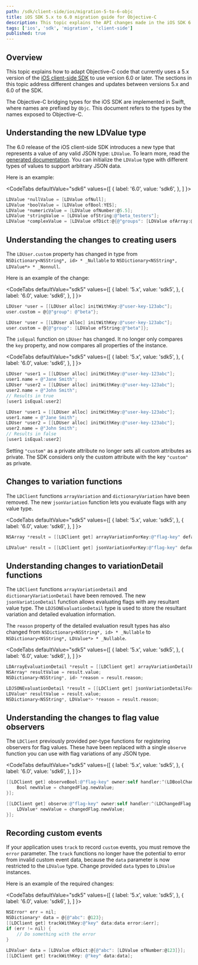 ```yaml
---
path: /sdk/client-side/ios/migration-5-to-6-objc
title: iOS SDK 5.x to 6.0 migration guide for Objective-C
description: This topic explains the API changes made in the iOS SDK 6 release and how to migrate to that version.
tags: ['ios', 'sdk', 'migration', 'client-side']
published: true
---
```


## Overview

This topic explains how to adapt Objective-C code that currently uses a 5.x version of the [iOS client-side SDK](/sdk/client-side/ios) to use version 6.0 or later. The sections in this topic address different changes and updates between versions 5.x and 6.0 of the SDK.

The Objective-C bridging types for the iOS SDK are implemented in Swift, where names are prefixed by `Objc`. This document refers to the types by the names exposed to Objective-C.

## Understanding the new LDValue type

The 6.0 release of the iOS client-side SDK introduces a new type that represents a value of any valid JSON type: `LDValue`. To learn more, read the [generated documentation](https://launchdarkly.github.io/ios-client-sdk/Classes/ObjcLDValue.html). You can initialize the `LDValue` type with different types of values to support arbitrary JSON data. 

Here is an example:

<CodeTabs
  defaultValue="sdk6"
  values={[
    { label: '6.0', value: 'sdk6', },
  ]
}>
<CodeTabItem value="sdk6">

```objectivec
LDValue *nullValue = [LDValue ofNull];
LDValue *boolValue = [LDValue ofBool:YES];
LDValue *numericValue = [LDValue ofNumber:@5.5];
LDValue *stringValue = [LDValue ofString:@"beta_testers"];
LDValue *complexValue = [LDValue ofDict:@{@"groups": [LDValue ofArray:@[[LDValue ofBool:YES]]]}];
```

</CodeTabItem>
</CodeTabs>

## Understanding the changes to creating users

The `LDUser.custom` property has changed in type from `NSDictionary<NSString*, id> * _Nullable` to `NSDictionary<NSString*, LDValue*> * _Nonnull`.

Here is an example of the change:

<CodeTabs
  defaultValue="sdk5"
  values={[
    { label: '5.x', value: 'sdk5', },
    { label: '6.0', value: 'sdk6', },
  ]
}>
<CodeTabItem value="sdk5">

```objectivec
LDUser *user = [[LDUser alloc] initWithKey:@"user-key-123abc"];
user.custom = @{@"group": @"beta"};
```

</CodeTabItem>
<CodeTabItem value="sdk6">

```objectivec
LDUser *user = [[LDUser alloc] initWithKey:@"user-key-123abc"];
user.custom = @{@"group": [LDValue ofString:@"beta"]};
```

</CodeTabItem>
</CodeTabs>

The `isEqual` function on `LDUser` has changed. It no longer only compares the `key` property, and now compares all properties of the instance.

<CodeTabs
  defaultValue="sdk5"
  values={[
    { label: '5.x', value: 'sdk5', },
    { label: '6.0', value: 'sdk6', },
  ]
}>
<CodeTabItem value="sdk5">

```objectivec
LDUser *user1 = [[LDUser alloc] initWithKey:@"user-key-123abc"];
user1.name = @"Jane Smith";
LDUser *user2 = [[LDUser alloc] initWithKey:@"user-key-123abc"];
user2.name = @"John Smith";
// Results in true
[user1 isEqual:user2]
```

</CodeTabItem>
<CodeTabItem value="sdk6">

```objectivec
LDUser *user1 = [[LDUser alloc] initWithKey:@"user-key-123abc"];
user1.name = @"Jane Smith";
LDUser *user2 = [[LDUser alloc] initWithKey:@"user-key-123abc"];
user2.name = @"John Smith";
// Results in false
[user1 isEqual:user2]
```

</CodeTabItem>
</CodeTabs>

Setting `"custom"` as a private attribute no longer sets all custom attributes as private. The SDK considers only the custom attribute with the key `"custom"` as private.

## Changes to variation functions

The `LDClient` functions `arrayVariation` and `dictionaryVariation` have been removed. The new `jsonVariation` function lets you evaluate flags with any value type.

<CodeTabs
  defaultValue="sdk5"
  values={[
    { label: '5.x', value: 'sdk5', },
    { label: '6.0', value: 'sdk6', },
  ]
}>
<CodeTabItem value="sdk5">

```objectivec
NSArray *result = [[LDClient get] arrayVariationForKey:@"flag-key" defaultValue:@[]];
```

</CodeTabItem>
<CodeTabItem value="sdk6">

```objectivec
LDValue* result = [[LDClient get] jsonVariationForKey:@"flag-key" defaultValue:[LDValue ofArray:@[]]];
```

</CodeTabItem>
</CodeTabs>

## Understanding changes to variationDetail functions

The `LDClient` functions `arrayVariationDetail` and `dictionaryVariationDetail` have been removed. The new `jsonVariationDetail` function allows evaluating flags with any resultant value type. The `LDJSONEvaluationDetail` type is used to store the resultant variation and detailed evaluation information. 

The `reason` property of the detailed evaluation result types has also changed from `NSDictionary<NSString*, id> * _Nullable` to `NSDictionary<NSString*, LDValue*> * _Nullable`.

<CodeTabs
  defaultValue="sdk5"
  values={[
    { label: '5.x', value: 'sdk5', },
    { label: '6.0', value: 'sdk6', },
  ]
}>
<CodeTabItem value="sdk5">

```objectivec
LDArrayEvaluationDetail *result = [[LDClient get] arrayVariationDetailForKey:@"flag-key" defaultValue:@[]];
NSArray* resultValue = result.value;
NSDictionary<NSString*, id> *reason = result.reason;
```

</CodeTabItem>
<CodeTabItem value="sdk6">

```objectivec
LDJSONEvaluationDetail *result = [[LDClient get] jsonVariationDetailForKey:@"flag-key" defaultValue:[LDValue ofArray:@[]]];
LDValue* resultValue = result.value;
NSDictionary<NSString*, LDValue*> *reason = result.reason;
```

</CodeTabItem>
</CodeTabs>

## Understanding the changes to flag value observers

The `LDClient` previously provided per-type functions for registering observers for flag values. These have been replaced with a single `observe` function you can use with flag variations of any JSON type.

<CodeTabs
  defaultValue="sdk5"
  values={[
    { label: '5.x', value: 'sdk5', },
    { label: '6.0', value: 'sdk6', },
  ]
}>
<CodeTabItem value="sdk5">

```objectivec
[[LDClient get] observeBool:@"flag-key" owner:self handler:^(LDBoolChangedFlag * _Nonnull changedFlag) {
    Bool newValue = changedFlag.newValue;
}];
```

</CodeTabItem>
<CodeTabItem value="sdk6">

```objectivec
[[LDClient get] observe:@"flag-key" owner:self handler:^(LDChangedFlag * _Nonnull changedFlag) {
    LDValue* newValue = changedFlag.newValue;
}];
```

</CodeTabItem>
</CodeTabs>

## Recording custom events

If your application uses `track` to record `custom` events, you must remove the `error` parameter. The `track` functions no longer have the potential to error from invalid custom event data, because the `data` parameter is now restricted to the `LDValue` type. Change provided `data` types to `LDValue` instances.

Here is an example of the required changes:

<CodeTabs
  defaultValue="sdk5"
  values={[
    { label: '5.x', value: 'sdk5', },
    { label: '6.0', value: 'sdk6', },
  ]
}>
<CodeTabItem value="sdk5">

```objectivec
NSError* err = nil;
NSDictionary* data = @{@"abc": @123};
[[LDClient get] trackWithKey:@"key" data:data error:&err];
if (err != nil) {
    // Do something with the error
}
```

</CodeTabItem>
<CodeTabItem value="sdk6">

```objectivec
LDValue* data = [LDValue ofDict:@{@"abc": [LDValue ofNumber:@123]}];
[[LDClient get] trackWithKey: @"key" data:data];
```

</CodeTabItem>
</CodeTabs>
